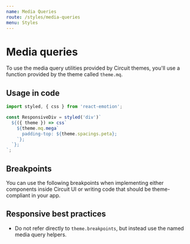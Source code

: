 ```yaml
---
name: Media Queries
route: /styles/media-queries
menu: Styles
---
```



# Media queries

To use the media query utilities provided by Circuit themes, you'll use a
function provided by the theme called `theme.mq`.

## Usage in code

```javascript
import styled, { css } from 'react-emotion';

const ResponsiveDiv = styled('div')`
  ${({ theme }) => css`
    ${theme.mq.mega`
      padding-top: ${theme.spacings.peta};
    `};    
  `};
`;
```

## Breakpoints

You can use the following breakpoints when implementing either components
inside Circuit UI or writing code that should be theme-compliant in your app.

<MediaQueriesTable/>

## Responsive best practices

- Do not refer directly to `theme.breakpoints`, but instead use the named
  media query helpers.
